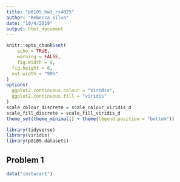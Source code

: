 ```yaml
---
title: "p8105_hw3_rs4025"
author: "Rebecca Silva"
date: "10/4/2019"
output: html_document
---
```


```r
knitr::opts_chunk$set(
	echo = TRUE,
	warning = FALSE,
	fig.width = 8, 
  fig.height = 6,
  out.width = "90%"
)
options(
  ggplot2.continuous.colour = "viridis",
  ggplot2.continuous.fill = "viridis"
)
scale_colour_discrete = scale_colour_viridis_d
scale_fill_discrete = scale_fill_viridis_d
theme_set(theme_minimal() + theme(legend.position = "bottom"))

library(tidyverse)
library(viridis)
library(p8105.datasets)
```

## Problem 1 

```r
data("instacart")
```

